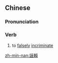 ==Chinese==
{{zh-forms|s=诬赖}}

===Pronunciation===
{{zh-pron
|m=wūlài
|c=mou4 laai6
|mn=bû-lōa/qz,xm,zz:bû-lāi
|cat=v
}}

===Verb===
{{zh-verb}}

# to [[falsely]] [[incriminate]]

[[zh-min-nan:誣賴]]
